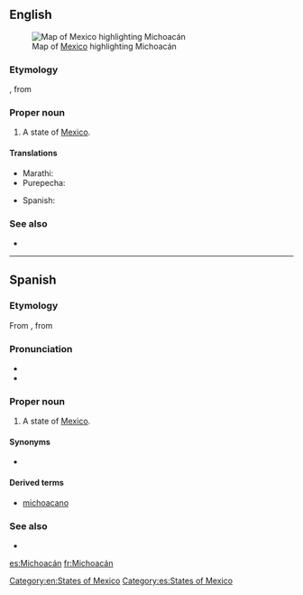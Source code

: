 ==English==
[[File:Mexico map, MX-MIC.svg|thumb|Map of [[Mexico]] highlighting Michoacán]]

===Etymology===
{{etyl|nah|en}} {{term|Michhuahcan||place of fish|lang=nah}}, from {{term|michhuah||possessor of fish|lang=nah}}

===Proper noun===
{{en-proper noun}}

# A state of [[Mexico]].

====Translations====
{{trans-top|state of Mexico}}
* Marathi: {{t|mr|मिचोआकान|n|tr=micoākāna|sc=Deva}}
* Purepecha: {{t-needed|pua}}
{{trans-mid}}
* Spanish: {{t+|es|Michoacán|f}}
{{trans-bottom}}

===See also===
* {{pedialite}}

[[Category:en:States of Mexico]]

----

==Spanish==

===Etymology===
From {{etyl|nci|es}} {{term|Michhuahcan||place of fish|lang=nah}}, from {{term|michhuah||possessor of fish|lang=nah}}

===Pronunciation===
* {{IPA|[mi.t͡ʃoa̯ˈkan]|[mi.t͡ʃwaˈkan]|lang=es}}
* {{rhymes|an|lang=es}}

===Proper noun===
{{es-proper noun|m}}

# A state of [[Mexico]].

====Synonyms====
* {{l|es|MC}} {{qualifier|abbreviation}}

====Derived terms====
* [[michoacano]]

===See also===
* {{pedialite|lang=es}}

[[Category:es:States of Mexico]]

[[es:Michoacán]]
[[fr:Michoacán]]